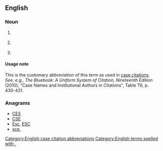 {{also|sec|SEC|sec.|Sec.|seč}}
==English==

===Noun===
{{en-noun|?}}
# {{context|legal|lang=en}} {{abbreviation of|security|lang=en}}
# {{context|legal|lang=en}} {{abbreviation of|securities|lang=en}}
# {{abbreviation of|section|lang=en}}

====Usage note====
This is the customary abbreviation of this term as used in [[case citation]]s. ''See, e.g.'', ''The Bluebook: A Uniform System of Citation, Nineteenth Edition'' (2010), "Case Names and Institutional Authors in Citations", Table T6, p. 430-431.

[[Category:English case citation abbreviations]]

===Anagrams===
* [[CES#English|CES]] 
* [[CSE#English|CSE]]
* [[Esc#English|Esc]], [[ESC#English|ESC]]
* [[sce.#English|sce.]]
[[Category:English terms spelled with .]]